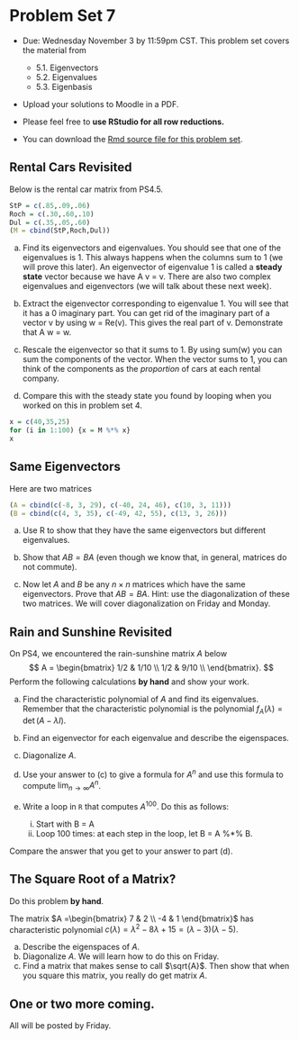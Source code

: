 
# Problem Set 7

* Due: Wednesday November 3 by 11:59pm CST. This problem set covers the material from 

     + 5.1. Eigenvectors
     + 5.2. Eigenvalues
     + 5.3. Eigenbasis

* Upload your solutions to Moodle in a PDF. 
* Please feel free to **use RStudio for all row reductions.**
* You can download the [Rmd source file  for this problem set](https://github.com/Tom-Halverson/math236_f21/blob/main/PS7-problem-set-7.Rmd).

## Rental Cars Revisited

Below is the rental car matrix from PS4.5. 

```r
StP = c(.85,.09,.06)
Roch = c(.30,.60,.10)
Dul = c(.35,.05,.60) 
(M = cbind(StP,Roch,Dul))
```

a. Find its eigenvectors and eigenvalues. You should see that one of the eigenvalues is 1. This always happens when the columns sum to 1 (we will prove this later). An eigenvector of eigenvalue 1 is called a **steady state** vector because we have A v = v. There are also two complex eigenvalues and eigenvectors (we will talk about these next week).

b. Extract the eigenvector corresponding to eigenvalue 1. You will see that it has a 0 imaginary part. You can get rid of the imaginary part of a vector v by using w = Re(v). This gives the real part of v. Demonstrate that A w = w.

c. Rescale the eigenvector so that it sums to 1. By using sum(w) you can sum the components of the vector. When the vector sums to 1, you can think of the components as the *proportion* of cars at each rental company. 

d. Compare this with the steady state you found by looping when you worked on this in problem set 4.

```r
x = c(40,35,25)
for (i in 1:100) {x = M %*% x}
x
```


## Same Eigenvectors

Here are two matrices
```r
(A = cbind(c(-8, 3, 29), c(-40, 24, 46), c(10, 3, 11)))
(B = cbind(c(4, 3, 35), c(-49, 42, 55), c(13, 3, 26)))
```


a. Use R to show that they have the same eigenvectors but different eigenvalues.

a. Show that $A B = B A$ (even though we know that, in general, matrices do not commute).

a. Now let $A$ and $B$ be any $n \times n$ matrices which have the same eigenvectors. Prove that $AB = BA$. Hint: use the diagonalization of these two matrices. We will cover diagonalization on Friday and Monday.



## Rain and Sunshine Revisited

On PS4, we encountered the rain-sunshine matrix $A$ below
$$
A = \begin{bmatrix}
1/2 & 1/10 \\
1/2 & 9/10 \\
\end{bmatrix}.
$$
Perform the following calculations **by hand** and show your work.

a. Find the characteristic polynomial of $A$ and find its eigenvalues. Remember that the characteristic polynomial is the polynomial $f_A(\lambda) = \det(A - \lambda I)$.

a. Find an eigenvector for each eigenvalue and describe the eigenspaces.

a. Diagonalize $A$.

a.  Use your answer to (c) to give a formula for $A^n$ and use this formula to compute $\displaystyle{\lim_{n\to \infty}} A^n$.

a. Write a loop in `R` that computes $A^{100}$. Do this as follows:
     i. Start with B = A
     ii. Loop 100 times: at each step in the loop, let B = A %*% B.

Compare the answer that you get to your answer to part (d).


## The Square Root of a Matrix?

Do this problem **by hand**.

The matrix $A  =\begin{bmatrix} 7 & 2 \\ -4 & 1 \end{bmatrix}$ has characteristic polynomial $c(\lambda) = \lambda^2 - 8 \lambda + 15 = (\lambda -3)(\lambda - 5).$

a. Describe the eigenspaces of $A$.
a. Diagonalize $A$. We will learn how to do this on Friday.
a. Find a matrix that makes sense to call $\sqrt{A}$. Then show that when you square this matrix, you really do get matrix $A$.

## One or two more coming. 

All will be posted by Friday.